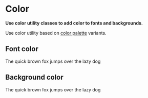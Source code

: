 # Color

**Use color utility classes to add color to fonts and backgrounds.**

Use color utility based on [color palette](/product/foundations/colors) variants.

## Font color

<DemoBlock>
<span className="lumx-color-font-dark-L2">The quick brown fox jumps over the lazy dog</span>
</DemoBlock>

## Background color

<DemoBlock>
<div className="lumx-color-background-primary-N lumx-spacing-padding-big">
    <span className="lumx-color-font-light-N">The quick brown fox jumps over the lazy dog</span>
</div>
</DemoBlock>
